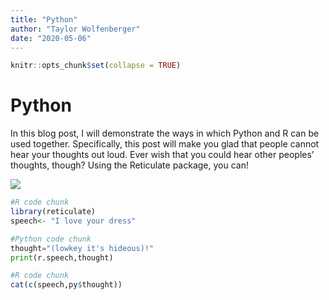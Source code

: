 ```yaml
---
title: "Python"
author: "Taylor Wolfenberger"
date: "2020-05-06"
---
```


```r
knitr::opts_chunk$set(collapse = TRUE)
```

# Python

In this blog post, I will demonstrate the ways in which Python and R can be used together. Specifically, this post will make you glad that people cannot hear your thoughts out loud. Ever wish that you could hear other peoples' thoughts, though? Using the Reticulate package, you can!

![](/blog/pythonpost_files/thoughts.png)


```R
#R code chunk
library(reticulate)
speech<- "I love your dress"
```


```python
#Python code chunk
thought="(lowkey it's hideous)!"
print(r.speech,thought)
```

```R
#R code chunk
cat(c(speech,py$thought))
```

